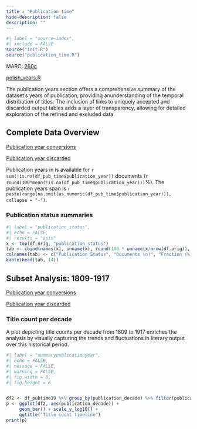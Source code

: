 ```yaml
---
title : "Publication time"
hide-description: false
description: ""
---
```


```r
#| label = "source-index",
#| include = FALSE
source("init.R")
source("publication_time.R")
```

MARC: [260c](https://www.loc.gov/marc/bibliographic/bd260.html)

[polish_years.R](https://github.com/fennicahub/fennica/blob/master/man/polish_years.Rd)

The publication years section offers a comprehensive summary of the dataset's years of publication, providing anunderstanding of the temporal distribution of titles. The inclusion of links to uniquely accepted and discarded output tables adds a layer of transparency, allowing for detailed exploration of the refined and excluded data.

## Complete Data Overview

[Publication year conversions](dataTable/data_table.html?path=../output.tables/publication_time_conversion.csv)

[Publication year discarded](dataTable/data_table.html?path=../output.tables/publication_time_discarded.csv)

Publication years in is available for `r sum(!is.na(df_pub_time$publication_year))` documents (`r round(100*mean(!is.na(df_pub_time$publication_year)))`%). The publication years span is `r paste(range(na.omit(as.numeric(df_pub_time$publication_year))), collapse = "-")`.

### Publication status summaries

```r
#| label = "publication_status",
#| echo = FALSE,
#| results = "asis"
x <- top(df.orig, "publication_status")
tab <- cbind(names(x), unname(x), round(100 * unname(x/nrow(df.orig)), 1))
colnames(tab) <- c("Publication Status", "Documents (n)", "Fraction (%)")
kable(head(tab, 14))
```

## Subset Analysis: 1809-1917

[Publication year conversions](dataTable/data_table.html?path=../output.tables/publication_time_conversion_19.csv)

[Publication year discarded](dataTable/data_table.html?path=../output.tables/publication_time_discarded_19.csv)

### Title count per decade

A plot depicting title counts per decade from 1809 to 1917 enriches the analysis by visually capturing the trends and fluctuations in literary output over this historical period.

```r
#| label = "summarypublicationyear",
#| echo = FALSE,
#| message = FALSE,
#| warning = FALSE,
#| fig.width = 8,
#| fig.height = 6


df2 <- df_pubtime19 %>% group_by(publication_decade) %>% filter(publication_decade < 2010) 
p <- ggplot(df2, aes(publication_decade)) +
     geom_bar() + scale_y_log10() +
     ggtitle("Title count timeline")
print(p)
```
